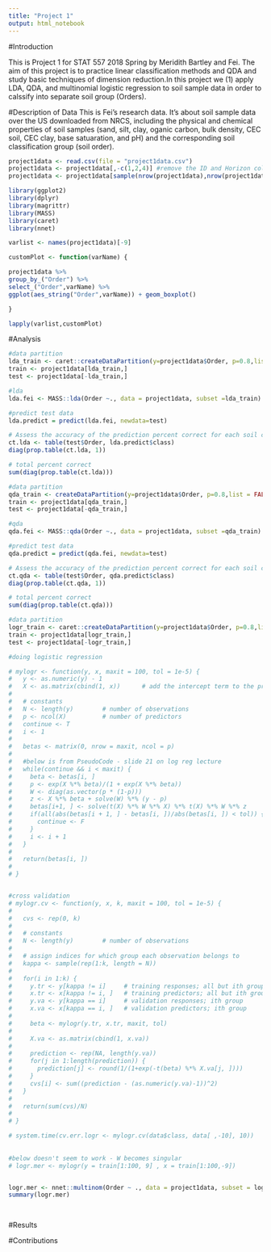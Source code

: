 ```yaml
---
title: "Project 1"
output: html_notebook
---
```



#Introduction

This is Project 1 for STAT 557 2018 Spring by Meridith Bartley and Fei. The aim of this project is to practice linear classification methods and QDA and study basic techniques of dimension reduction.In this project we (1) apply LDA, QDA, and multinomial logistic regression to soil sample data in order to calssify into separate soil group (Orders). 

#Description of Data
This is Fei's research data. It's about soil sample data over the US downloaded from NRCS, including the physical and chemical properties of soil samples (sand, silt, clay, oganic carbon, bulk  density, CEC soil, CEC clay, base satuaration, and pH) and the corresponding soil classification group (soil order). 
 


```r

project1data <- read.csv(file = "project1data.csv")
project1data <- project1data[,-c(1,2,4)] #remove the ID and Horizon columns which are useless,Silt is redundant information since it could be calculated from Sand and Clay. 
project1data <- project1data[sample(nrow(project1data),nrow(project1data)),] ###shuffle rows

library(ggplot2)
library(dplyr)
library(magrittr)
library(MASS)
library(caret)
library(nnet) 


```


```r

varlist <- names(project1data)[-9]

customPlot <- function(varName) {

project1data %>% 
group_by_("Order") %>% 
select_("Order",varName) %>% 
ggplot(aes_string("Order",varName)) + geom_boxplot()

}

lapply(varlist,customPlot)


```


#Analysis

```r



#data partition
lda_train <- caret::createDataPartition(y=project1data$Order, p=0.8,list = FALSE)
train <- project1data[lda_train,]
test <- project1data[-lda_train,]

#lda
lda.fei <- MASS::lda(Order ~., data = project1data, subset =lda_train)

#predict test data
lda.predict = predict(lda.fei, newdata=test)

# Assess the accuracy of the prediction percent correct for each soil class (Order) in test data
ct.lda <- table(test$Order, lda.predict$class)
diag(prop.table(ct.lda, 1))

# total percent correct
sum(diag(prop.table(ct.lda)))

```


```r

#data partition
qda_train <- createDataPartition(y=project1data$Order, p=0.8,list = FALSE)
train <- project1data[qda_train,]
test <- project1data[-qda_train,]

#qda
qda.fei <- MASS::qda(Order ~., data = project1data, subset =qda_train)

#predict test data
qda.predict = predict(qda.fei, newdata=test)

# Assess the accuracy of the prediction percent correct for each soil class (Order) in test data
ct.qda <- table(test$Order, qda.predict$class)
diag(prop.table(ct.qda, 1))

# total percent correct
sum(diag(prop.table(ct.qda)))

```

```r

#data partition
logr_train <- caret::createDataPartition(y=project1data$Order, p=0.8,list = FALSE)
train <- project1data[logr_train,]
test <- project1data[-logr_train,]

#doing logistic regression

# mylogr <- function(y, x, maxit = 100, tol = 1e-5) {
#   y <- as.numeric(y) - 1
#   X <- as.matrix(cbind(1, x))      # add the intercept term to the predictors
#   
#   # constants
#   N <- length(y)        # number of observations
#   p <- ncol(X)          # number of predictors
#   continue <- T
#   i <- 1
#   
#   betas <- matrix(0, nrow = maxit, ncol = p)
#   
#   #below is from PseudoCode - slide 21 on log reg lecture
#   while(continue && i < maxit) {
#     beta <- betas[i, ]
#     p <- exp(X %*% beta)/(1 + exp(X %*% beta))
#     W <- diag(as.vector(p * (1-p)))
#     z <- X %*% beta + solve(W) %*% (y - p)
#     betas[i+1, ] <- solve(t(X) %*% W %*% X) %*% t(X) %*% W %*% z
#     if(all(abs(betas[i + 1, ] - betas[i, ])/abs(betas[i, ]) < tol)) {
#       continue <- F
#     }
#     i <- i + 1
#   }
#   
#   return(betas[i, ])
#   
# }


#cross validation
# mylogr.cv <- function(y, x, k, maxit = 100, tol = 1e-5) {
#   
#   cvs <- rep(0, k)
#   
#   # constants
#   N <- length(y)        # number of observations
#   
#   # assign indices for which group each observation belongs to
#   kappa <- sample(rep(1:k, length = N))
#   
#   for(i in 1:k) {
#     y.tr <- y[kappa != i]     # training responses; all but ith group
#     x.tr <- x[kappa != i, ]   # training predictors; all but ith group
#     y.va <- y[kappa == i]     # validation responses; ith group
#     x.va <- x[kappa == i, ]   # validation predictors; ith group
#     
#     beta <- mylogr(y.tr, x.tr, maxit, tol)
#     
#     X.va <- as.matrix(cbind(1, x.va))
#     
#     prediction <- rep(NA, length(y.va))
#     for(j in 1:length(prediction)) {
#       prediction[j] <- round(1/(1+exp(-t(beta) %*% X.va[j, ])))
#     }
#     cvs[i] <- sum((prediction - (as.numeric(y.va)-1))^2)
#   }
#   
#   return(sum(cvs)/N)
#   
# }

# system.time(cv.err.logr <- mylogr.cv(data$class, data[ ,-10], 10))
  
  
#below doesn't seem to work - W becomes singular
# logr.mer <- mylogr(y = train[1:100, 9] , x = train[1:100,-9])


logr.mer <- nnet::multinom(Order ~ ., data = project1data, subset = logr_train)
summary(logr.mer)
  


```

```r

```

#Results



#Contributions
  